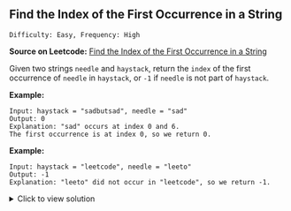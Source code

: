 ## Find the Index of the First Occurrence in a String

`Difficulty: Easy, Frequency: High`

**Source on Leetcode:** [Find the Index of the First Occurrence in a String](https://leetcode.com/problems/find-the-index-of-the-first-occurrence-in-a-string/)

Given two strings `needle` and `haystack`, return the `index` of the first occurrence of `needle` in `haystack`, or `-1` if `needle` is not part of `haystack`.


**Example:**

```
Input: haystack = "sadbutsad", needle = "sad"
Output: 0
Explanation: "sad" occurs at index 0 and 6.
The first occurrence is at index 0, so we return 0.

```
**Example:**

```
Input: haystack = "leetcode", needle = "leeto"
Output: -1
Explanation: "leeto" did not occur in "leetcode", so we return -1.
```


<details>
<summary>Click to view solution</summary>

```js
var strStr = function(haystack, needle) {
    for (let hIdx = 0; hIdx <= haystack.length - needle.length; hIdx++) {
    //O(n * ...) where n is the number of letters in haystack
    for (let nIdx = 0; nIdx < needle.length; nIdx++) {
      //O(m * ...) where m is the number of letters in needle
      if (haystack[hIdx + nIdx] !== needle[nIdx]) break;
      //O(1) constant
      if (nIdx + 1 === needle.length) return hIdx;
      //O(1) constant
    }
  }
  return -1;
};
```
**Time complexity:**

- The time complexity of this function is `O(n * m)`, where n is the number of characters in the haystack and `m` is the number of characters in the needle.

- The function uses nested for loops to compare the characters of the needle with the characters of a sub-string of the haystack, starting from each possible starting index in the haystack.

- The outer loop has a complexity of `O(n - m + 1)`, as it runs `n - m + 1` times, where n is the length of the haystack and `m` is the length of the needle.

- The inner loop has a complexity of `O(m)`, as it runs `m` times, where m is the length of the needle.

- Therefore, the overall time complexity of the function is `O((n - m + 1) * m) = O(n * m)`.
</details>

